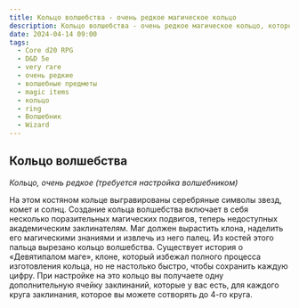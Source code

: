 ```yaml
---
title: Кольцо волшебства - очень редкое магическое кольцо
description: Кольцо волшебства - очень редкое магическое кольцо, которое расширяет возможности волшебника сотворять заклинания.
date: 2024-04-14 09:00
tags:
  - Core d20 RPG
  - D&D 5e
  - very rare
  - очень редкие
  - волшебные предметы
  - magic items
  - кольцо
  - ring
  - Волшебник
  - Wizard
---
```


## Кольцо волшебства

*Кольцо, очень редкое (требуется настройка волшебником)*

На этом костяном кольце выгравированы серебряные символы звезд, комет и солнц. Создание кольца волшебства включает в себя несколько поразительных магических подвигов, теперь недоступных академическим заклинателям. Маг должен вырастить клона, наделить его магическими знаниями и извлечь из него палец. Из костей этого пальца вырезано кольцо волшебства. Существует история о «Девятипалом маге», клоне, который избежал полного процесса изготовления кольца, но не настолько быстро, чтобы сохранить каждую цифру.
При настройке на это кольцо вы получаете одну дополнительную ячейку заклинаний, которые у вас есть, для каждого круга заклинания, которое вы можете сотворять до 4-го круга.